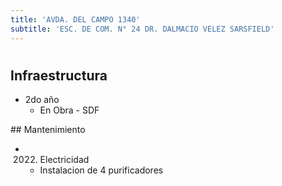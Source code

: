 ```yaml
---
title: 'AVDA. DEL CAMPO 1340'
subtitle: 'ESC. DE COM. N° 24 DR. DALMACIO VELEZ SARSFIELD'
---
```


#
## Infraestructura

* 2do año 
    + En Obra - SDF 


 ## Mantenimiento

*  (2022) Electricidad 
    + Instalacion de 4 purificadores







